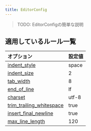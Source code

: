 ```yaml
---
title: EditorConfig
---
```


> TODO: EditorConfigの簡単な説明

## 適用しているルール一覧

| オプション | 設定値   |
|:------|:------|
| [indent_style](https://github.com/editorconfig/editorconfig/wiki/EditorConfig-Properties#indent_style)  | space |
| [indent_size](https://github.com/editorconfig/editorconfig/wiki/EditorConfig-Properties#indent_size)  | 2 |
| [tab_width](https://github.com/editorconfig/editorconfig/wiki/EditorConfig-Properties#tab_width)  | 8 |
| [end_of_line](https://github.com/editorconfig/editorconfig/wiki/EditorConfig-Properties#end_of_line)  | lf    |
| [charset](https://github.com/editorconfig/editorconfig/wiki/EditorConfig-Properties#charset)  | utf-8 |
| [trim_trailing_whitespace](https://github.com/editorconfig/editorconfig/wiki/EditorConfig-Properties#trim_trailing_whitespace)  | true  |
| [insert_final_newline](https://github.com/editorconfig/editorconfig/wiki/EditorConfig-Properties#insert_final_newline)  | true  |
| [max_line_length](https://github.com/editorconfig/editorconfig/wiki/EditorConfig-Properties#max_line_length)  | 120   |
